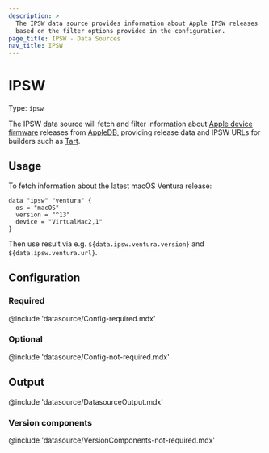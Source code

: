 ```yaml
---
description: >
  The IPSW data source provides information about Apple IPSW releases
  based on the filter options provided in the configuration.
page_title: IPSW - Data Sources
nav_title: IPSW
---
```


# IPSW

Type: `ipsw`

The IPSW data source will fetch and filter information about
[Apple device firmware](https://en.wikipedia.org/wiki/IPSW)
releases from [AppleDB](https://appledb.dev/), providing release
data and IPSW URLs for builders such as [Tart](https://github.com/cirruslabs/packer-plugin-tart).

## Usage

To fetch information about the latest macOS Ventura release:

```hcl
data "ipsw" "ventura" {
  os = "macOS"
  version = "^13"
  device = "VirtualMac2,1"
}
```

Then use result via e.g. `${data.ipsw.ventura.version}` and `${data.ipsw.ventura.url}`.

## Configuration

### Required

@include 'datasource/Config-required.mdx'

### Optional

@include 'datasource/Config-not-required.mdx'

## Output

@include 'datasource/DatasourceOutput.mdx'

### Version components

@include 'datasource/VersionComponents-not-required.mdx'
